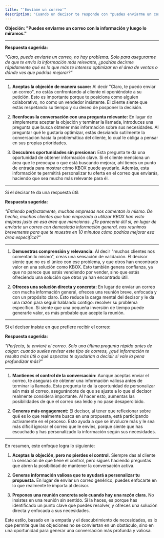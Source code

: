 ```yaml
---
title: "'Envíame un correo'"
description: 'Cuando un decisor te responde con "puedes enviarme un correo con la información y luego miramos", es una forma cortés de evitar continuar la conversación o de posponer la decisión. Hay que manejar este tipo de objeciones sin confrontación, utilizando la empatía y haciendo preguntas que permitan continuar la conversación, pero de forma suave y estratégica.'
---
```


**Objeción: "Puedes enviarme un correo con la información y luego lo miramos."**

---

**Respuesta sugerida:**

*"Claro, puedo enviarte un correo, no hay problema. Solo para asegurarme de que te envío la información más relevante, ¿podrías decirme rápidamente qué es lo que más te interesa optimizar en el área de ventas o dónde ves que podrías mejorar?"*

---

1. **Aceptas la objeción de manera suave:**
Al decir "Claro, te puedo enviar un correo", no estás confrontando al cliente ni oponiéndote a su petición. Esto es importante porque te posiciona como alguien colaborativo, no como un vendedor insistente. El cliente siente que estás respetando su tiempo y su deseo de posponer la decisión.

2. **Reenfocas la conversación con una pregunta relevante:**
En lugar de simplemente aceptar la objeción y terminar la llamada, introduces una pregunta que busca obtener más información sobre sus necesidades. Al preguntar qué le gustaría optimizar, estás desviando sutilmente la conversación hacia la problemática del cliente, lo cual le obliga a pensar en sus propias prioridades.

3. **Descubres oportunidades sin presionar:**
Esta pregunta te da una oportunidad de obtener información clave. Si el cliente menciona un área que le preocupa o que está buscando mejorar, ahí tienes un punto de entrada para mostrar cómo KBOX puede ayudarle. Además, esta información te permitirá personalizar tu oferta en el correo que enviarás, haciendo que sea mucho más relevante para él.

---

Si el decisor te da una respuesta útil:

**Respuesta sugerida:**

*"Entiendo perfectamente, muchas empresas nos comentan lo mismo. De hecho, muchos clientes que han empezado a utilizar KBOX han visto mejoras justo en esa área que mencionas.  ¿Te parecería útil si, en lugar de enviarte un correo con demasiada información general, nos reunimos brevemente para que te muestre en 10 minutos cómo podrías mejorar esa área específica?"*

---

1. **Demuestras comprensión y relevancia:**
Al decir "muchos clientes nos comentan lo mismo", creas una sensación de validación. El decisor siente que no es el único con ese problema, y que otros han encontrado valor en una solución como KBOX. Esto también genera confianza, ya que no parece que estés vendiendo por vender, sino que estás ofreciendo una solución que otros ya han encontrado útil.

2. **Ofreces una solución directa y concreta:**
En lugar de enviar un correo con mucha información general, ofreces una reunión breve, enfocada y con un propósito claro. Esto reduce la carga mental del decisor y le da una razón para seguir hablando contigo: resolver su problema específico. Si siente que una pequeña inversión de tiempo puede generarle valor, es más probable que acepte la reunión.

---

Si el decisor insiste en que prefiere recibir el correo:

**Respuesta sugerida:**

*"Perfecto, te enviaré el correo. Solo una última pregunta rápida antes de colgar: cuando sueles revisar este tipo de correos, ¿qué información te resulta más útil o qué aspectos te ayudarían a decidir si vale la pena profundizar más?"*

---

1. **Mantienes el control de la conversación:**
Aunque aceptas enviar el correo, te aseguras de obtener una información valiosa antes de terminar la llamada. Esta pregunta te da la oportunidad de personalizar aún más el correo, asegurándote de que se ajuste a lo que el decisor realmente considera importante. Al hacer esto, aumentas las posibilidades de que el correo sea leído y no pase desapercibido.

2. **Generas más engagement:**
El decisor, al tener que reflexionar sobre qué es lo que realmente busca en una propuesta, está participando activamente en el proceso. Esto ayuda a que se involucre más y le sea más difícil ignorar el correo que le envíes, porque siente que has escuchado y has personalizado la información según sus necesidades.

---

En resumen, este enfoque logra lo siguiente:

1. **Aceptas la objeción, pero no pierdes el control.**
Siempre das al cliente la sensación de que tiene el control, pero sigues haciendo preguntas que abren la posibilidad de mantener la conversación activa.

2. **Generas información valiosa que te ayudará a personalizar tu propuesta.**
En lugar de enviar un correo genérico, puedes enfocarte en lo que realmente le importa al decisor.

3. **Propones una reunión concreta solo cuando hay una razón clara.**
No insistes en una reunión sin sentido. Si la haces, es porque has identificado un punto clave que puedes resolver, y ofreces una solución directa y enfocada a sus necesidades.

Este estilo, basado en la empatía y el descubrimiento de necesidades, es lo que permite que las objeciones no se conviertan en un obstáculo, sino en una oportunidad para generar una conversación más profunda y valiosa.

